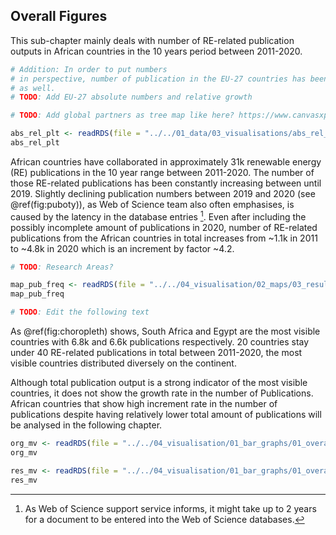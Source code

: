 ## Overall Figures

This sub-chapter mainly deals with number of RE-related publication outputs in
African countries in the 10 years period between 2011-2020. 

```r
# Addition: In order to put numbers
# in perspective, number of publication in the EU-27 countries has been added analysed
# as well.
# TODO: Add EU-27 absolute numbers and relative growth 

# TODO: Add global partners as tree map like here? https://www.canvasxpress.org/examples/treemap-1.html
```


```r
abs_rel_plt <- readRDS(file = "../../01_data/03_visualisations/abs_rel_plt.Rds")
abs_rel_plt
```


African countries have collaborated in approximately 31k renewable energy (RE) publications in the 10 year range between 2011-2020. The number of those RE-related publications has been constantly
increasing between until 2019. Slightly declining publication numbers between 2019
and 2020 (see \@ref(fig:puboty)), as Web of Science team also often emphasises,
is caused by the latency in the database entries [^1]. Even after including the 
possibly incomplete amount of publications in 2020, number of RE-related publications from 
the African countries in total increases from ~1.1k in 2011 to ~4.8k in 
2020 which is an increment by factor ~4.2. 

```r
# TODO: Research Areas?
```


```r
map_pub_freq <- readRDS(file = "../../04_visualisation/02_maps/03_results/choropleth.Rds")
map_pub_freq
```

```r
# TODO: Edit the following text
```

As \@ref(fig:choropleth) shows, South Africa and Egypt are the most visible countries with 6.8k and 6.6k publications respectively. 20 countries stay under 40 RE-related publications in total between 2011-2020, the most visible countries distributed diversely on the continent.  

Although total publication output is a strong indicator of the most visible countries, it does not show the growth rate in the number of Publications. African countries that show high increment rate in the number of publications despite having relatively lower total amount of publications will be analysed in the following chapter.
  




```r
org_mv <- readRDS(file = "../../04_visualisation/01_bar_graphs/01_overall_figures/org_mv.Rds")
org_mv
```





```r
res_mv <- readRDS(file = "../../04_visualisation/01_bar_graphs/01_overall_figures/res_areas_barplot.Rds")
res_mv
```

[^1]: As Web of Science support service informs, it might take up to 2 years for a document to be entered into the Web of Science databases.